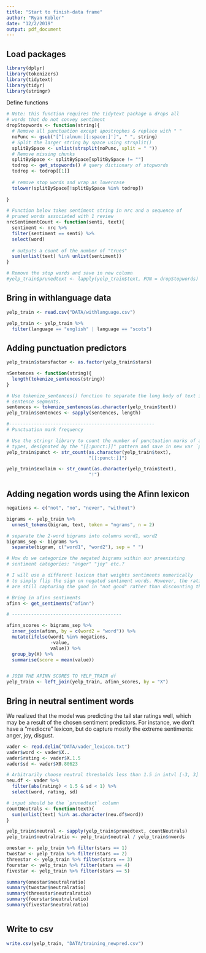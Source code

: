 ```yaml
---
title: "Start to finish-data frame"
author: "Ryan Kobler"
date: "12/2/2019"
output: pdf_document
---
```


## Load packages
```r
library(dplyr)
library(tokenizers)
library(tidytext)
library(tidyr)
library(stringr)
```

Define functions
```r
# Note: this function requires the tidytext package & drops all
# words that do not convey sentiment
dropStopwords <- function(string){
  # Remove all punctuation except apostrophes & replace with " "
  noPunc <- gsub("[^[:alnum:][:space:]']", " ", string) 
  # Split the larger string by space using strsplit()
  splitBySpace <- unlist(strsplit(noPunc, split = " "))
  # Remove missing chunks
  splitBySpace <- splitBySpace[splitBySpace != ""]
  todrop <- get_stopwords() # query dictionary of stopwords
  todrop <- todrop[[1]]
  
  # remove stop words and wrap as lowercase
  tolower(splitBySpace[!splitBySpace %in% todrop])
  
}

# Function below takes sentiment string in nrc and a sequence of 
# pruned words associated with 1 review
nrcSentimentCount <- function(senti, text){
  sentiment <- nrc %>% 
  filter(sentiment == senti) %>%
  select(word)
  
  # outputs a count of the number of "trues"
  sum(unlist(text) %in% unlist(sentiment))
}

# Remove the stop words and save in new column
#yelp_train$prunedtext <- lapply(yelp_train$text, FUN = dropStopwords)

```


## Bring in withlanguage data

```r
yelp_train <- read.csv("DATA/withlanguage.csv")

yelp_train <- yelp_train %>%
  filter(language == "english" | language == "scots")
```


## Adding punctuation predictors

```r
yelp_train$starsfactor <- as.factor(yelp_train$stars)

nSentences <- function(string){
  length(tokenize_sentences(string))
}

# Use tokenize_sentences() function to separate the long body of text into
# sentence segments. 
sentences <- tokenize_sentences(as.character(yelp_train$text))
yelp_train$sentences <- sapply(sentences, length)

#-----------------------------------------------------
# Punctuation mark frequency

# Use the stringr library to count the number of punctuation marks of all
# types, designated by the "[[:punct:]]" pattern and save in new var `punct`.
yelp_train$punct <- str_count(as.character(yelp_train$text),
                              "[[:punct:]]")

yelp_train$exclaim <- str_count(as.character(yelp_train$text),
                              "!")
```


## Adding negation words using the Afinn lexicon

```r


negations <- c("not", "no", "never", "without")

bigrams <- yelp_train %>%
  unnest_tokens(bigram, text, token = "ngrams", n = 2)

# separate the 2-word bigrams into columns word1, word2
bigrams_sep <- bigrams %>%
  separate(bigram, c("word1", "word2"), sep = " ")

# How do we categorize the negated bigrams within our preexisting
# sentiment categories: "anger" "joy" etc.?

# I will use a different lexicon that weights sentiments numerically
# to simply flip the sign on negated sentiment words. However, the ratios
# are still capturing the good in "not good" rather than discounting them.

# Bring in afinn sentiments
afinn <- get_sentiments("afinn")

# ----------------------------------------

afinn_scores <- bigrams_sep %>%
  inner_join(afinn, by = c(word2 = "word")) %>%
  mutate(ifelse(word1 %in% negations,
                -value, 
                value)) %>%
  group_by(X) %>%
  summarise(score = mean(value))


# JOIN THE AFINN SCORES TO YELP_TRAIN df
yelp_train <- left_join(yelp_train, afinn_scores, by = "X")
```


## Bring in neutral sentiment words
We realized that the model was predicting the tail star ratings well, which may be a result of the chosen sentiment predictors. For instance, we don't have a "mediocre" lexicon, but do capture mostly the extreme sentiments: anger, joy, disgust. 

```r
vader <- read.delim("DATA/vader_lexicon.txt")
vader$word <- vader$X..
vader$rating <- vader$X.1.5
vader$sd <- vader$X0.80623

# Arbitrarily choose neutral thresholds less than 1.5 in intvl [-3, 3]
neu.df <- vader %>% 
  filter(abs(rating) < 1.5 & sd < 1) %>%
  select(word, rating, sd)

# input should be the `prunedtext` column
countNeutrals <- function(text){
  sum(unlist(text) %in% as.character(neu.df$word))
}

yelp_train$neutral <- sapply(yelp_train$prunedtext, countNeutrals)
yelp_train$neutralratio <- yelp_train$neutral / yelp_train$nwords

onestar <- yelp_train %>% filter(stars == 1)
twostar <- yelp_train %>% filter(stars == 2)
threestar <- yelp_train %>% filter(stars == 3)
fourstar <- yelp_train %>% filter(stars == 4)
fivestar <- yelp_train %>% filter(stars == 5)

summary(onestar$neutralratio) 
summary(twostar$neutralratio)
summary(threestar$neutralratio)
summary(fourstar$neutralratio)
summary(fivestar$neutralratio)



```

## 

## Write to csv
```r
write.csv(yelp_train, "DATA/training_newpred.csv")
```


